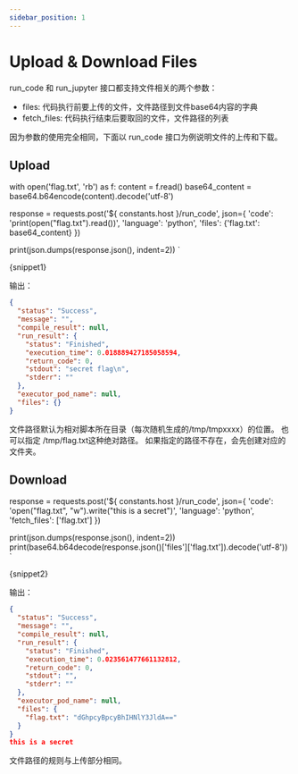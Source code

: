 ```yaml
---
sidebar_position: 1
---
```


# Upload & Download Files

run_code 和 run_jupyter 接口都支持文件相关的两个参数：

- files: 代码执行前要上传的文件，文件路径到文件base64内容的字典
- fetch_files: 代码执行结束后要取回的文件，文件路径的列表

因为参数的使用完全相同，下面以 run_code 接口为例说明文件的上传和下载。

## Upload


with open('flag.txt', 'rb') as f:
    content = f.read()
base64_content = base64.b64encode(content).decode('utf-8')

response = requests.post('${ constants.host }/run_code', json={
    'code': 'print(open("flag.txt").read())',
    'language': 'python',
    'files': {'flag.txt': base64_content}
})

print(json.dumps(response.json(), indent=2))
`

<CodeBlock language="python">
{snippet1}
</CodeBlock>

输出：

```json
{
  "status": "Success",
  "message": "",
  "compile_result": null,
  "run_result": {
    "status": "Finished",
    "execution_time": 0.018889427185058594,
    "return_code": 0,
    "stdout": "secret flag\n",
    "stderr": ""
  },
  "executor_pod_name": null,
  "files": {}
}
```

文件路径默认为相对脚本所在目录（每次随机生成的/tmp/tmpxxxx）的位置。 也可以指定 /tmp/flag.txt这种绝对路径。 如果指定的路径不存在，会先创建对应的文件夹。

## Download


response = requests.post('${ constants.host }/run_code', json={
    'code': 'open("flag.txt", "w").write("this is a secret")',
    'language': 'python',
    'fetch_files': ['flag.txt']
})

print(json.dumps(response.json(), indent=2))
print(base64.b64decode(response.json()['files']['flag.txt']).decode('utf-8'))
`

<CodeBlock language="python">
{snippet2}
</CodeBlock>

输出：

```json
{
  "status": "Success",
  "message": "",
  "compile_result": null,
  "run_result": {
    "status": "Finished",
    "execution_time": 0.023561477661132812,
    "return_code": 0,
    "stdout": "",
    "stderr": ""
  },
  "executor_pod_name": null,
  "files": {
    "flag.txt": "dGhpcyBpcyBhIHNlY3JldA=="
  }
}
this is a secret
```

文件路径的规则与上传部分相同。
